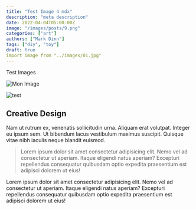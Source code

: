 ```yaml
---
title: "Test Image 4 mdx"
description: "meta description"
date: 2022-04-04T05:00:00Z
image: "/images/posts/9.png"
categories: ["art"]
authors: ["Mark Dinn"]
tags: ["diy", "toy"]
draft: true
import image from "../images/01.jpg"
---
```


Test Images

![Mon Image](/images/01.jpg)

<img scr={image}  alt="test">




## Creative Design

Nam ut rutrum ex, venenatis sollicitudin urna. Aliquam erat volutpat. Integer eu ipsum sem. Ut bibendum lacus vestibulum maximus suscipit. Quisque vitae nibh iaculis neque blandit euismod.

> Lorem ipsum dolor sit amet consectetur adipisicing elit. Nemo vel ad consectetur ut aperiam. Itaque eligendi natus aperiam? Excepturi repellendus consequatur quibusdam optio expedita praesentium est adipisci dolorem ut eius!

Lorem ipsum dolor sit amet consectetur adipisicing elit. Nemo vel ad consectetur ut aperiam. Itaque eligendi natus aperiam? Excepturi repellendus consequatur quibusdam optio expedita praesentium est adipisci dolorem ut eius!
